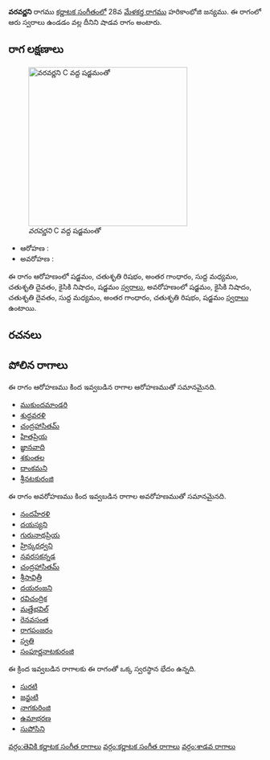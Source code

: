 {{Infobox ragam
	| name          	= వరవర్ణని
	| synonym	    	= 
	| mela          	= 
	| chakra        	= 
	| janaka        	= 
	| type          	= శాడవ
	| arohanam      	= {{svaraC|S|R2|G3|M1|D2|N2|S'}} 
	| avarohanam    	= {{svaraC|S'|N2|D2|M1|G3|R2|S}}
	| jeeva         	=
	| chhaya        	=
	| nyasa         	=
	| vishesha      	= 
	| equivalent  		= 
}}
{{కర్ణాటక సంగీత రాగాలు}}
'''వరవర్ణని''' రాగము [[కర్ణాటక సంగీతం]]లో 28వ [[మేళకర్త రాగము]] హరికాంభోజి జన్యము.  ఈ రాగంలో ఆరు స్వరాలు ఉండడం వల్ల దీనిని షాడవ రాగం అంటారు.


==రాగ లక్షణాలు==
[[Image:varavarnani_kb2wiki.png|thumb|right|316px|''వరవర్ణని'' C వద్ద షడ్జమంతో]]

* ఆరోహణ : {{svaraC|S|R2|G3|M1|D2|N2|S'}} 
* అవరోహణ : {{svaraC|S'|N2|D2|M1|G3|R2|S}}

ఈ రాగం ఆరోహణంలో షడ్జమం, చతుశృతి రిషభం, అంతర గాంధారం, సుద్ద మధ్యమం, చతుశృతి దైవతం, కైసికి నిషాదం, షడ్జమం [[స్వరాలు]], అవరోహణంలో షడ్జమం, కైసికి నిషాదం, చతుశృతి దైవతం, సుద్ద మధ్యమం, అంతర గాంధారం, చతుశృతి రిషభం, షడ్జమం [[స్వరాలు]] ఉంటాయి.

==రచనలు==



==పోలిన రాగాలు==
ఈ రాగం ఆరోహణము కింద ఇవ్వబడిన రాగాల ఆరోహణముతో సమానమైనది.
* [[ముకుందమాండరి]]
* [[శుద్ధవరళి]]
* [[చంద్రహాసితమ్]]
* [[హితప్రియ]]
* [[జ్ఞానవాది]]
* [[శకుంతల]]
* [[దాంకమని]]
* [[శ్రీనటకురంజి]]

ఈ రాగం అవరోహణము కింద ఇవ్వబడిన రాగాల అవరోహణముతో సమానమైనది.
* [[ నందహేరళి]]
* [[దయస్యని]]
* [[గురునాథప్రియ]]
* [[హ్రిన్కరధ్వని]]
* [[నవరసకన్నడ]]
* [[చంద్రహాసితమ్]]
* [[శ్రీసావిత్రీ]]
* [[దయరంజని]]
* [[రవిచంద్రిక]]
* [[మత్తేభవిల్]]
* [[రెనవసంత]]
* [[రాగపంజరం]]
* [[స్వతి]]
* [[సంపూర్ణనాటకురంజి]]

ఈ క్రింద ఇవ్వబడిన రాగాలకు ఈ రాగంతో ఒక్క స్వరస్థాన భేదం ఉన్నది.
* [[సురటి]]
* [[జన్జుటి]]
* [[నాగకురింజి]]
* [[ఉమాభరణ]]
* [[సుపోసిని]]



[[వర్గం:తెవికి కర్ణాటక సంగీత రాగాలు]]
[[వర్గం:కర్ణాటక సంగీత రాగాలు]]
[[వర్గం:శాడవ రాగాలు]]